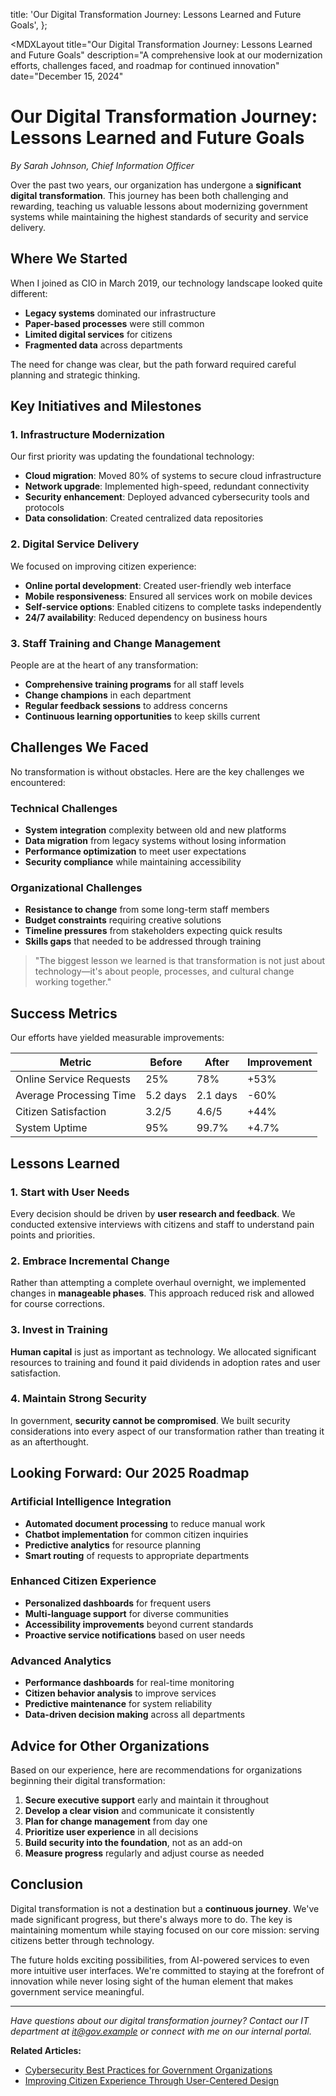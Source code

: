 
  title: 'Our Digital Transformation Journey: Lessons Learned and Future Goals',
};

<MDXLayout 
  title="Our Digital Transformation Journey: Lessons Learned and Future Goals"
  description="A comprehensive look at our modernization efforts, challenges faced, and roadmap for continued innovation"
  date="December 15, 2024"
>

# Our Digital Transformation Journey: Lessons Learned and Future Goals

_By Sarah Johnson, Chief Information Officer_

Over the past two years, our organization has undergone a **significant digital transformation**. This journey has been both challenging and rewarding, teaching us valuable lessons about modernizing government systems while maintaining the highest standards of security and service delivery.

## Where We Started

When I joined as CIO in March 2019, our technology landscape looked quite different:

- **Legacy systems** dominated our infrastructure
- **Paper-based processes** were still common
- **Limited digital services** for citizens
- **Fragmented data** across departments

The need for change was clear, but the path forward required careful planning and strategic thinking.

## Key Initiatives and Milestones

### 1. Infrastructure Modernization

Our first priority was updating the foundational technology:

- **Cloud migration**: Moved 80% of systems to secure cloud infrastructure
- **Network upgrade**: Implemented high-speed, redundant connectivity
- **Security enhancement**: Deployed advanced cybersecurity tools and protocols
- **Data consolidation**: Created centralized data repositories

### 2. Digital Service Delivery

We focused on improving citizen experience:

- **Online portal development**: Created user-friendly web interface
- **Mobile responsiveness**: Ensured all services work on mobile devices
- **Self-service options**: Enabled citizens to complete tasks independently
- **24/7 availability**: Reduced dependency on business hours

### 3. Staff Training and Change Management

People are at the heart of any transformation:

- **Comprehensive training programs** for all staff levels
- **Change champions** in each department
- **Regular feedback sessions** to address concerns
- **Continuous learning opportunities** to keep skills current

## Challenges We Faced

No transformation is without obstacles. Here are the key challenges we encountered:

### Technical Challenges

- **System integration** complexity between old and new platforms
- **Data migration** from legacy systems without losing information
- **Performance optimization** to meet user expectations
- **Security compliance** while maintaining accessibility

### Organizational Challenges

- **Resistance to change** from some long-term staff members
- **Budget constraints** requiring creative solutions
- **Timeline pressures** from stakeholders expecting quick results
- **Skills gaps** that needed to be addressed through training

> "The biggest lesson we learned is that transformation is not just about technology—it's about people, processes, and cultural change working together."

## Success Metrics

Our efforts have yielded measurable improvements:

| Metric                  | Before   | After    | Improvement |
| ----------------------- | -------- | -------- | ----------- |
| Online Service Requests | 25%      | 78%      | +53%        |
| Average Processing Time | 5.2 days | 2.1 days | -60%        |
| Citizen Satisfaction    | 3.2/5    | 4.6/5    | +44%        |
| System Uptime           | 95%      | 99.7%    | +4.7%       |

## Lessons Learned

### 1. Start with User Needs

Every decision should be driven by **user research and feedback**. We conducted extensive interviews with citizens and staff to understand pain points and priorities.

### 2. Embrace Incremental Change

Rather than attempting a complete overhaul overnight, we implemented changes in **manageable phases**. This approach reduced risk and allowed for course corrections.

### 3. Invest in Training

**Human capital** is just as important as technology. We allocated significant resources to training and found it paid dividends in adoption rates and user satisfaction.

### 4. Maintain Strong Security

In government, **security cannot be compromised**. We built security considerations into every aspect of our transformation rather than treating it as an afterthought.

## Looking Forward: Our 2025 Roadmap

### Artificial Intelligence Integration

- **Automated document processing** to reduce manual work
- **Chatbot implementation** for common citizen inquiries
- **Predictive analytics** for resource planning
- **Smart routing** of requests to appropriate departments

### Enhanced Citizen Experience

- **Personalized dashboards** for frequent users
- **Multi-language support** for diverse communities
- **Accessibility improvements** beyond current standards
- **Proactive service notifications** based on user needs

### Advanced Analytics

- **Performance dashboards** for real-time monitoring
- **Citizen behavior analysis** to improve services
- **Predictive maintenance** for system reliability
- **Data-driven decision making** across all departments

## Advice for Other Organizations

Based on our experience, here are recommendations for organizations beginning their digital transformation:

1. **Secure executive support** early and maintain it throughout
2. **Develop a clear vision** and communicate it consistently
3. **Plan for change management** from day one
4. **Prioritize user experience** in all decisions
5. **Build security into the foundation**, not as an add-on
6. **Measure progress** regularly and adjust course as needed

## Conclusion

Digital transformation is not a destination but a **continuous journey**. We've made significant progress, but there's always more to do. The key is maintaining momentum while staying focused on our core mission: serving citizens better through technology.

The future holds exciting possibilities, from AI-powered services to even more intuitive user interfaces. We're committed to staying at the forefront of innovation while never losing sight of the human element that makes government service meaningful.

---

_Have questions about our digital transformation journey? Contact our IT department at [it@gov.example](mailto:it@gov.example) or connect with me on our internal portal._

**Related Articles:**

- [Cybersecurity Best Practices for Government Organizations](/articles/cybersecurity-best-practices)
- [Improving Citizen Experience Through User-Centered Design](/articles/improving-citizen-experience)

</MDXLayout>
